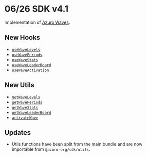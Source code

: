 
# 06/26 SDK v4.1

Implementation of [Azuro Waves](/hub/apps/guides/azuro-waves).

## New Hooks
- [`useWaveLevels`](/hub/apps/sdk/data-hooks/useWaveLevels)
- [`useWavePeriods`](/hub/apps/sdk/data-hooks/useWavePeriods)
- [`useWaveStats`](/hub/apps/sdk/data-hooks/useWaveStats)
- [`useWaveLeaderBoard`](/hub/apps/sdk/data-hooks/useWaveLeaderBoard)
- [`useWaveActivation`](/hub/apps/sdk/data-hooks/useWaveActivation)

## New Utils
- [`getWaveLevels`](/hub/apps/sdk/utils/getWaveLevels)
- [`getWavePeriods`](/hub/apps/sdk/utils/getWavePeriods)
- [`getWaveStats`](/hub/apps/sdk/utils/getWaveStats)
- [`getWaveLeaderBoard`](/hub/apps/sdk/utils/getWaveLeaderBoard)
- [`activateWave`](/hub/apps/sdk/utils/activateWave)

## Updates
- Utils functions have been split from the main bundle and are now importable from `@azuro-org/sdk/utils`.
